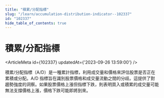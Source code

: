 ```yaml
---
title: "積累/分配指標"
slug: "/learn/accumulation-distribution-indicator--102337"
id: "102337"
hide_table_of_contents: true
---
```



# 積累/分配指標

<ArticleMeta id={102337} updatedAt={'2023-09-26 13:59:00'} />
<div className='border-solid border-b border-t-0 my-4 border-[var(--ifm-color-gray-300)]' />

積累/分配指標（A/D）是一種累計指標，利用成交量和價格來評估股票是否正在累積或分配。A/D 指標旨在識別股票價格和成交量流動之間的分歧。這提供了對趨勢強度的洞察。如果股票價格上漲但指標下跌，則表明買入或積累的成交量可能無法支撐價格上漲，價格下跌可能即將到來。
